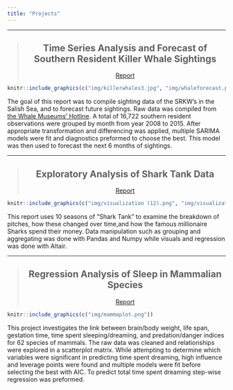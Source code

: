 ```yaml
---
title: "Projects"
---
```


***

><center> ## Time Series Analysis and Forecast of Southern Resident Killer Whale Sightings
[Report](docs/Catherine Rauch - 174 final project.html)
```r
knitr::include_graphics(c("img/killerwhales3.jpg", "img/whaleforecast.png"))
``` 
</center>

The goal of this report was to compile sighting data of the SRKW's in the Salish Sea, and to forecast future sightings. Raw data was compiled from [the Whale Museums' Hotline](https://hotline.whalemuseum.org/). A total of 16,722 southern resident observations were grouped by month from year 2008 to 2015. After appropriate transformation and differencing was applied, multiple SARIMA  models were fit and diagnostics preformed to choose the best. This model was then used to forecast the next 6 months of sightings.

***

><center> ## Exploratory Analysis of Shark Tank Data
[Report](docs/RauchSharkTankReport.html)
```r
knitr::include_graphics(c("img/visualization (12).png", "img/visualization (10).png"))
```
</center>

This report uses 10 seasons of “Shark Tank” to examine the breakdown of pitches, how these changed over time,and how the famous millionaire Sharks spend their money. Data manipulation such as grouping and aggregating was done with Pandas and Numpy while visuals and regression was done with Altair. 

***

><center> ## Regression Analysis of Sleep in Mammalian Species
[Report](docs/Rauch 126 Project.html)
```r
knitr::include_graphics(c("img/mammaplot.png"))
```
</center>

This project investigates the link between brain/body weight, life span, gestation time, time spent sleeping/dreaming, and predation/danger indices for 62 species of mammals. The raw data was cleaned and relationships were explored in a scatterplot matrix. While attempting to determine which variables were significant in predicting time spent dreaming, high influence and leverage points were found and multiple models were fit before selecting the best with AIC. To predict total time spent dreaming step-wise regression was preformed.
